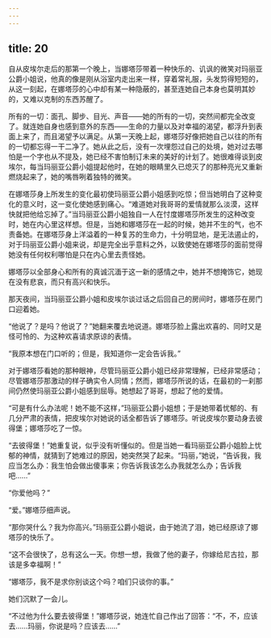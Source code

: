 ```yaml
---
---
---
```

title: 20
---





自从皮埃尔走后的那第一个晚上，当娜塔莎带着一种快乐的、讥讽的微笑对玛丽亚公爵小姐说，他真的像是刚从浴室内走出来一样，穿着常礼服，头发剪得短短的，从这一刻起，在娜塔莎的心中却有某一种隐蔽的，甚至连她自己本身也莫明其妙的，又难以克制的东西苏醒了。

所有的一切：面孔、脚步、目光、声音——她的所有的一切，突然间都完全改变了。就连她自身也感到意外的东西——生命的力量以及对幸福的渴望，都浮升到表面上来了，而且渴望予以满足。从第一天晚上起，娜塔莎好像把她自己以往的所有的一切都忘得一干二净了。她从此之后，没有一次埋怨过自己的处境，她对过去哪怕是一个字也从不提及，她已经不害怕制订未来的美好的计划了。她很难得谈到皮埃尔，每当玛丽亚公爵小姐提起他时，在她的眼睛里久已熄灭了的那种亮光又重新燃烧起来了，她的嘴唇咧着独特的微笑。

在娜塔莎身上所发生的变化最初使玛丽亚公爵小姐感到吃惊；但当她明白了这种变化的意义时，这一变化使她感到痛心。“难道她对我哥哥的爱情就那么淡漠，这样快就把他给忘掉了。”当玛丽亚公爵小姐独自一人在忖度娜塔莎所发生的这种改变时，她在内心里这样想。但是，当她和娜塔莎在一起的时候，她并不生的气，也不责备她。在娜塔莎身上洋溢着的一种复苏的生命力，十分明显地，是无法遏止的，对于玛丽亚公爵小姐来说，却是完全出乎意料之外，以致使她在娜塔莎的面前觉得她没有任何权利哪怕是只在内心里去责怪她。

娜塔莎以全部身心和所有的真诚沉湎于这一新的感情之中，她并不想掩饰它，她现在没有悲哀，而只有高兴和快乐。

那天夜间，当玛丽亚公爵小姐和皮埃尔谈过话之后回自己的房间时，娜塔莎在房门口迎着她。

“他说了？是吗？他说了？”她翻来覆去地说道。娜塔莎脸上露出欢喜的、同时又是怪可怜的、为这种欢喜请求原谅的表情。

“我原本想在门口听的；但是，我知道你一定会告诉我。”

对于娜塔莎看她的那种眼神，尽管玛丽亚公爵小姐已经非常理解，已经非常感动；尽管娜塔莎那激动的样子确实令人同情；然而，娜塔莎所说的话，在最初的一刹那间仍然使玛丽亚公爵小姐感到屈辱。她想起了哥哥，想起了他的爱情。

“可是有什么办法呢！她不能不这样，”玛丽亚公爵小姐想；于是她带着忧郁的、有几分严肃的表情，把皮埃尔对她说的话全都告诉了娜塔莎。听说皮埃尔要动身去彼得堡；娜塔莎吃了一惊。

“去彼得堡！”她重复说，似乎没有听懂似的。但是当她一看玛丽亚公爵小姐脸上忧郁的神情，就猜到了她难过的原因，她突然哭了起来。“玛丽，”她说，“告诉我，我应当怎么办：我生怕会做出傻事来；你告诉我该怎么办我就怎么办；告诉我吧……”

“你爱他吗？”

“爱。”娜塔莎细声说。

“那你哭什么？我为你高兴。”玛丽亚公爵小姐说，由于她流了泪，她已经原谅了娜塔莎的快乐了。

“这不会很快了，总有这么一天。你想一想，我做了他的妻子，你嫁给尼古拉，那该是多幸福啊！”

“娜塔莎，我不是求你别谈这个吗？咱们只谈你的事。”

她们沉默了一会儿。

“不过他为什么要去彼得堡！”娜塔莎说，她连忙自己作出了回答：“不，不，应该去……玛丽，你说是吗？应该去……”